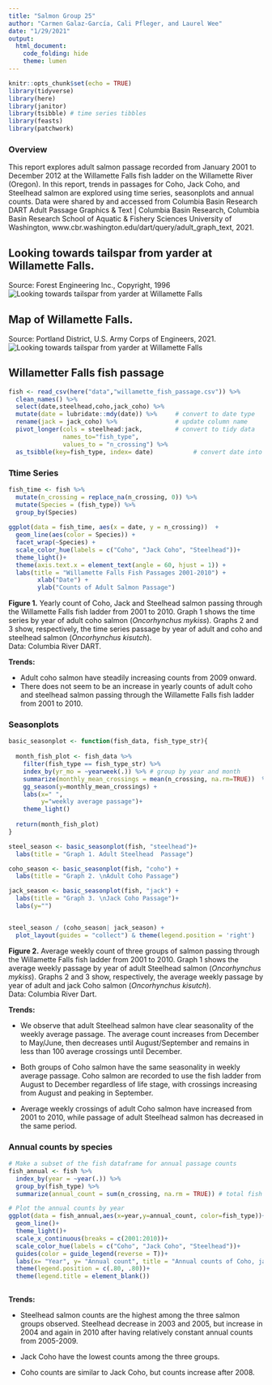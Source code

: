 ```yaml
---
title: "Salmon Group 25"
author: "Carmen Galaz-García, Cali Pfleger, and Laurel Wee"
date: "1/29/2021"
output: 
  html_document:
    code_folding: hide
    theme: lumen
---
```


```r
knitr::opts_chunk$set(echo = TRUE)
library(tidyverse)
library(here)
library(janitor)
library(tsibble) # time series tibbles
library(feasts)
library(patchwork)
```

### Overview
This report explores adult salmon passage recorded from January 2001 to December 2012 at the Willamette Falls fish ladder on the Willamette River (Oregon). In this report, trends in passages for Coho, Jack Coho, and Steelhead salmon are explored using time series, seasonplots and annual counts. Data were shared by and accessed from Columbia Basin Research DART Adult Passage Graphics & Text | Columbia Basin Research, Columbia Basin Research School of Aquatic & Fishery Sciences University of Washington, www.cbr.washington.edu/dart/query/adult_graph_text, 2021. 


## Looking towards tailspar from yarder at Willamette Falls. 
Source: Forest Engineering Inc., Copyright, 1996
![Looking towards tailspar from yarder at Willamette Falls](fish.png)

## Map of Willamette Falls. 
Source: Portland District, U.S. Army Corps of Engineers, 2021. 
![Looking towards tailspar from yarder at Willamette Falls](map.png)


## Willametter Falls fish passage {.tabset}

```r
fish <- read_csv(here("data","willamette_fish_passage.csv")) %>% 
  clean_names() %>% 
  select(date,steelhead,coho,jack_coho) %>% 
  mutate(date = lubridate::mdy(date)) %>%     # convert to date type
  rename(jack = jack_coho) %>%                # update column name
  pivot_longer(cols = steelhead:jack,         # convert to tidy data
               names_to="fish_type", 
               values_to = "n_crossing") %>% 
  as_tsibble(key=fish_type, index= date)           # convert date into tsibble
```


### Ttime Series
```r
fish_time <- fish %>% 
  mutate(n_crossing = replace_na(n_crossing, 0)) %>% 
  mutate(Species = (fish_type)) %>% 
  group_by(Species)
  
ggplot(data = fish_time, aes(x = date, y = n_crossing))  +
  geom_line(aes(color = Species)) +
  facet_wrap(~Species) +
  scale_color_hue(labels = c("Coho", "Jack Coho", "Steelhead"))+
  theme_light()+ 
  theme(axis.text.x = element_text(angle = 60, hjust = 1)) +
  labs(title = "Willamette Falls Fish Passages 2001-2010") +
        xlab("Date") +
        ylab("Counts of Adult Salmon Passage") 

```
**Figure 1.** 
Yearly count of Coho, Jack and Steelhead salmon passing through the Willamette Falls fish ladder from 2001 to 2010. 
Graph 1 shows the time series by year of adult coho salmon (*Oncorhynchus mykiss*).
Graphs 2 and 3 show, respectively, the time series passage by year of adult and coho and steelhead salmon (*Oncorhynchus kisutch*).  
Data: Columbia River DART.

**Trends:**

- Adult coho salmon have steadily increasing counts from 2009 onward. 
- There does not seem to be an increase in yearly counts of adult coho and steelhead salmon passing through the Willamette Falls fish ladder from 2001 to 2010. 

### Seasonplots
```r

basic_seasonplot <- function(fish_data, fish_type_str){
 
  month_fish_plot <- fish_data %>% 
    filter(fish_type == fish_type_str) %>%  
    index_by(yr_mo = ~yearweek(.)) %>% # group by year and month
    summarize(monthly_mean_crossings = mean(n_crossing, na.rm=TRUE))  %>% 
    gg_season(y=monthly_mean_crossings) +
    labs(x=" ",
         y="weekly average passage")+
    theme_light()
  
  return(month_fish_plot)
}

steel_season <- basic_seasonplot(fish, "steelhead")+
  labs(title = "Graph 1. Adult Steelhead  Passage")

coho_season <- basic_seasonplot(fish, "coho") +
  labs(title = "Graph 2. \nAdult Coho Passage")

jack_season <- basic_seasonplot(fish, "jack") +
  labs(title = "Graph 3. \nJack Coho Passage")+
  labs(y="")


steel_season / (coho_season| jack_season) +
  plot_layout(guides = "collect") & theme(legend.position = 'right')
```

**Figure 2.** 
Average weekly count of three groups of salmon passing through the Willamette Falls fish ladder from 2001 to 2010. 
Graph 1 shows the average weekly passage by year of adult Steelhead salmon (*Oncorhynchus mykiss*).
Graphs 2 and 3 show, respectively, the average weekly passage by year of adult and jack Coho salmon (*Oncorhynchus kisutch*).  
Data: Columbia River Dart.

**Trends:**

- We observe that adult Steelhead salmon have clear seasonality of the weekly average passage. 
The  average count increases from December to May/June, then decreases until August/September and remains in less than 100 average crossings until December.

- Both groups of Coho salmon have the same seasonality in weekly average passage. Coho salmon are recorded to use the fish ladder from August to December regardless of life stage, with crossings increasing from August and peaking in September. 

- Average weekly crossings of adult Coho salmon have increased from 2001 to 2010, while passage of adult Steelhead salmon has decreased in the same period. 

### Annual counts by species
```r

# Make a subset of the fish dataframe for annual passage counts
fish_annual <- fish %>% 
  index_by(year = ~year(.)) %>% 
  group_by(fish_type) %>% 
  summarize(annual_count = sum(n_crossing, na.rm = TRUE)) # total fish count of each fish_type per year

# Plot the annual counts by year
ggplot(data = fish_annual,aes(x=year,y=annual_count, color=fish_type))+
  geom_line()+
  theme_light()+
  scale_x_continuous(breaks = c(2001:2010))+
  scale_color_hue(labels = c("Coho", "Jack Coho", "Steelhead"))+
  guides(color = guide_legend(reverse = T))+
  labs(x= "Year", y= "Annual count", title = "Annual counts of Coho, jack Coho, and Steelhead salmon", subtitle = "surveyed from 2001-2010")+
  theme(legend.position = c(.80, .80))+
  theme(legend.title = element_blank())
  
```


**Trends:** 

- Steelhead salmon counts are the highest among the three salmon groups observed. Steelhead decrease in 2003 and 2005, but increase in 2004 and again in 2010 after having relatively constant annual counts from 2005-2009. 

- Jack Coho have the lowest counts among the three groups.

- Coho counts are similar to Jack Coho, but counts increase after 2008. 
